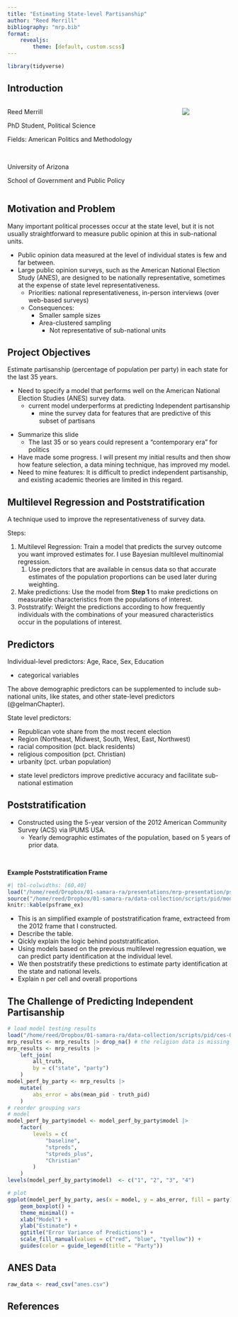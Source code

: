 ```yaml
---
title: "Estimating State-level Partisanship"
author: "Reed Merrill"
bibliography: "mrp.bib"
format:
    revealjs:
        theme: [default, custom.scss]
---
```


```r
library(tidyverse)
```

## Introduction

::: {.columns}
:::: {.column}
Reed Merrill

PhD Student, Political Science

Fields: American Politics and Methodology

<br>

University of Arizona

School of Government and Public Policy
::::
:::: {.column}
![](images/sgpp-logo.png)
::::
:::

## Motivation and Problem

Many important political processes occur at the state level, but it is not usually straightforward to measure public opinion at this in sub-national units.

- Public opinion data measured at the level of individual states is few and far between.
- Large public opinion surveys, such as the American National Election Study (ANES), are designed to be nationally representative, sometimes at the expense of state level representativeness.
    - Priorities: national representativeness, in-person interviews (over web-based surveys)
    - Consequences: 
        - Smaller sample sizes
        - Area-clustered sampling
            - Not representative of sub-national units

## Project Objectives

Estimate partisanship (percentage of population per party) in each state for the last 35 years.

- Need to specify a model that performs well on the American National Election Studies (ANES) survey data.
    - current model underperforms at predicting Independent partisanship
        - mine the survey data for features that are predictive of this subset of partisans

<!--
::: {.fragment}
ANES Data:

- available for every year of interest
- consistent measures across years (measurement validity)
- sacrifices representativeness
:::
-->

::: {.notes}
- Summarize this slide
    - The last 35 or so years could represent a "contemporary era" for politics
- Have made some progress. I will present my initial results and then show how feature selection, a data mining technique, has improved my model.
- Need to mine features: It is difficult to predict independent partisanship, and existing academic theories are limited in this regard.
:::

## Multilevel Regression and Poststratification

A technique used to improve the representativeness of survey data.

Steps:

1. Multilevel Regression: Train a model that predicts the survey outcome you want improved estimates for. I use Bayesian multilevel multinomial regression.
    1. Use predictors that are available in census data so that accurate estimates of the population proportions can be used later during weighting.
2. Make predictions: Use the model from **Step 1** to make predictions on measurable characteristics from the populations of interest.
3. Poststratify: Weight the predictions according to how frequently individuals with the combinations of your measured characteristics occur in the populations of interest.

## Predictors

Individual-level predictors: Age, Race, Sex, Education

- categorical variables

The above demographic predictors can be supplemented to include sub-national units, like states, and other state-level predictors (@gelmanChapter).

State level predictors: 

- Republican vote share from the most recent election
- Region (Northeast, Midwest, South, West, East, Northwest)
- racial composition (pct. black residents)
- religious composition (pct. Christian)
- urbanity (pct. urban population)

::: {.notes}
- state level predictors improve predictive accuracy and facilitate sub-national estimation
:::

## Poststratification

- Constructed using the 5-year version of the 2012 American Community Survey (ACS) via IPUMS USA.
    - Yearly demographic estimates of the population, based on 5 years of prior data.

<br>

**Example Poststratification Frame**

```r
#| tbl-colwidths: [60,40]
load("/home/reed/Dropbox/01-samara-ra/presentations/mrp-presentation/psframe-ex.RData")
source("/home/reed/Dropbox/01-samara-ra/data-collection/scripts/pid/modeling-functions.r")
knitr::kable(psframe_ex)
```

:::{.notes}
- This is an simplified example of poststratification frame, extracteed from the 2012 frame that I constructed.
- Describe the table.
- Qickly explain the logic behind poststratification.
- Using models based on the previous multilevel regression equation, we can predict party identification at the individual level. 
- We then poststratify these predictions to estimate party identification at the state and national levels.
- Explain n per cell and overall proportions
:::

## The Challenge of Predicting Independent Partisanship

```r
# load model testing results
load("/home/reed/Dropbox/01-samara-ra/data-collection/scripts/pid/ces-08to20/model-testing/analysis-w-prep.RData")
mrp_results <- mrp_results |> drop_na() # the religion data is missing for ND, so needs to be dropped
mrp_results <- mrp_results |>
    left_join(
        all_truth,
        by = c("state", "party")
    )
model_perf_by_party <- mrp_results |>
    mutate(
        abs_error = abs(mean_pid - truth_pid)
    )
# reorder grouping vars
# model
model_perf_by_party$model <- model_perf_by_party$model |> 
    factor(
        levels = c(
            "baseline",
            "stpreds",
            "stpreds_plus",
            "Christian"
        )
    )
levels(model_perf_by_party$model)  <- c("1", "2", "3", "4")
```
```r
# plot
ggplot(model_perf_by_party, aes(x = model, y = abs_error, fill = party)) +
    geom_boxplot() +
    theme_minimal() +
    xlab("Model") +
    ylab("Estimate") +
    ggtitle("Error Variance of Predictions") +
    scale_fill_manual(values = c("red", "blue", "tyellow")) +
    guides(color = guide_legend(title = "Party"))
```

## ANES Data

```r
raw_data <- read_csv("anes.csv")
```

## References
